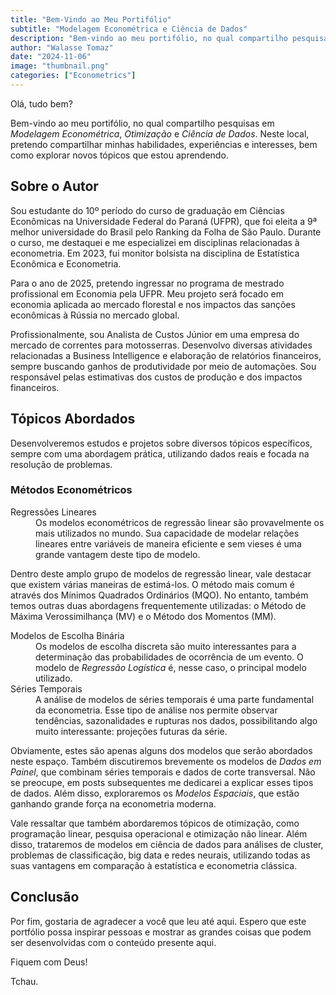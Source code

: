 ```yaml
---
title: "Bem-Vindo ao Meu Portifólio"
subtitle: "Modelagem Econométrica e Ciência de Dados"
description: "Bem-vindo ao meu portifólio, no qual compartilho pesquisas em _Modelagem Econométrica_, _Otimização_ e _Ciência de Dados_. Neste local, pretendo compartilhar minhas habilidades, experiências e interesses, bem como explorar novos tópicos que estou aprendendo."
author: "Walasse Tomaz"
date: "2024-11-06"
image: "thumbnail.png"
categories: ["Econometrics"]
---
```


Olá, tudo bem?

Bem-vindo ao meu portifólio, no qual compartilho pesquisas em _Modelagem Econométrica_, _Otimização_ e _Ciência de Dados_. Neste local, pretendo compartilhar minhas habilidades, experiências e interesses, bem como explorar novos tópicos que estou aprendendo.

## **Sobre o Autor**

Sou estudante do 10º período do curso de graduação em Ciências Econômicas na Universidade Federal do Paraná (UFPR), que foi eleita a 9ª melhor universidade do Brasil pelo Ranking da Folha de São Paulo. Durante o curso, me destaquei e me especializei em disciplinas relacionadas à econometria. Em 2023, fui monitor bolsista na disciplina de Estatística Econômica e Econometria.

Para o ano de 2025, pretendo ingressar no programa de mestrado profissional em Economia pela UFPR. Meu projeto será focado em economia aplicada ao mercado florestal e nos impactos das sanções econômicas à Rússia no mercado global.

Profissionalmente, sou Analista de Custos Júnior em uma empresa do mercado de correntes para motosserras. Desenvolvo diversas atividades relacionadas a Business Intelligence e elaboração de relatórios financeiros, sempre buscando ganhos de produtividade por meio de automações. Sou responsável pelas estimativas dos custos de produção e dos impactos financeiros.

## **Tópicos Abordados**

Desenvolveremos estudos e projetos sobre diversos tópicos específicos, sempre com uma abordagem prática, utilizando dados reais e focada na resolução de problemas.

### **Métodos Econométricos**

Regressões Lineares
: Os modelos econométricos de regressão linear são provavelmente os mais utilizados no mundo. Sua capacidade de modelar relações lineares entre variáveis de maneira eficiente e sem vieses é uma grande vantagem deste tipo de modelo.

::: {.callout-note}
Dentro deste amplo grupo de modelos de regressão linear, vale destacar que existem várias maneiras de estimá-los. O método mais comum é através dos Mínimos Quadrados Ordinários (MQO). No entanto, também temos outras duas abordagens frequentemente utilizadas: o Método de Máxima Verossimilhança (MV) e o Método dos Momentos (MM).
:::

Modelos de Escolha Binária
: Os modelos de escolha discreta são muito interessantes para a determinação das probabilidades de ocorrência de um evento. O modelo de _Regressão Logística_ é, nesse caso, o principal modelo utilizado.

Séries Temporais
: A análise de modelos de séries temporais é uma parte fundamental da econometria. Esse tipo de análise nos permite observar tendências, sazonalidades e rupturas nos dados, possibilitando algo muito interessante: projeções futuras da série.

Obviamente, estes são apenas alguns dos modelos que serão abordados neste espaço. Também discutiremos brevemente os modelos de _Dados em Painel_, que combinam séries temporais e dados de corte transversal. Não se preocupe, em posts subsequentes me dedicarei a explicar esses tipos de dados. Além disso, exploraremos os _Modelos Espaciais_, que estão ganhando grande força na econometria moderna.

Vale ressaltar que também abordaremos tópicos de otimização, como programação linear, pesquisa operacional e otimização não linear. Além disso, trataremos de modelos em ciência de dados para análises de cluster, problemas de classificação, big data e redes neurais, utilizando todas as suas vantagens em comparação à estatística e econometria clássica.

## **Conclusão**

Por fim, gostaria de agradecer a você que leu até aqui. Espero que este portfólio possa inspirar pessoas e mostrar as grandes coisas que podem ser desenvolvidas com o conteúdo presente aqui.

Fiquem com Deus! 

Tchau.   




